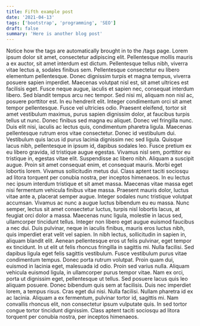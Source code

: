 ```yaml
---
title: Fifth example post
date: '2021-04-13'
tags: ['bootstrap', 'programming', 'SEO']
draft: false
summary: 'Here is another blog post'
---
```


Notice how the tags are automatically brought in to the /tags page.
Lorem ipsum dolor sit amet, consectetur adipiscing elit. Pellentesque mollis mauris a ex auctor, sit amet interdum est dictum. Pellentesque tellus nibh, viverra vitae lectus a, sodales finibus sem. Pellentesque consectetur eu libero elementum pellentesque. Donec dignissim turpis et magna tempus, viverra posuere sapien imperdiet. Maecenas volutpat nisl est, sit amet ultrices est facilisis eget. Fusce neque augue, iaculis et sapien nec, consequat interdum libero. Sed blandit tempus arcu nec tempor. Sed nisi mi, aliquam non nisl ac, posuere porttitor est.
In eu hendrerit elit. Integer condimentum orci sit amet tempor pellentesque. Fusce vel ultricies odio. Praesent eleifend, tortor sit amet vestibulum maximus, purus sapien dignissim dolor, at faucibus turpis tellus ut nunc. Donec finibus sed magna eu aliquet. Donec vel fringilla nunc. Duis elit nisi, iaculis ac lectus quis, condimentum pharetra ligula. Maecenas pellentesque rutrum eros vitae consectetur. Donec id vestibulum dui. Vestibulum quis lacus id purus lacinia dignissim nec sed ligula. Quisque lacus nibh, pellentesque in ipsum id, dapibus sodales leo. Fusce pretium ex eu libero gravida, id tristique augue egestas. Vivamus nisl sem, porttitor eu tristique in, egestas vitae elit. Suspendisse ac libero nibh. Aliquam a suscipit augue.
Proin sit amet consequat enim, et consequat mauris. Morbi eget lobortis lorem. Vivamus sollicitudin metus dui. Class aptent taciti sociosqu ad litora torquent per conubia nostra, per inceptos himenaeos. In eu lectus nec ipsum interdum tristique et sit amet massa. Maecenas vitae massa eget nisi fermentum vehicula finibus vitae massa. Praesent mauris dolor, luctus vitae ante a, placerat semper augue. Integer sodales nunc tristique volutpat accumsan. Vivamus ac nunc a augue luctus bibendum eu eu massa. Nunc semper, lectus sit amet consectetur luctus, turpis nisl lobortis lacus, at feugiat orci dolor a massa. Maecenas nunc ligula, molestie in lacus sed, ullamcorper tincidunt tellus. Integer non libero eget augue euismod faucibus a nec dui. Duis pulvinar, neque in iaculis finibus, mauris eros luctus nibh, quis imperdiet erat velit vel sapien. In nibh lectus, sollicitudin in sapien in, aliquam blandit elit. Aenean pellentesque eros ut felis pulvinar, eget tempor ex tincidunt.
In ut elit ut felis rhoncus fringilla in sagittis mi. Nulla facilisi. Sed dapibus ligula eget felis sagittis vestibulum. Fusce vestibulum purus vitae condimentum tempus. Donec porta rutrum volutpat. Proin quam dui, euismod in lacinia eget, malesuada id odio. Proin sed varius nulla. Aliquam vehicula euismod ligula, in ullamcorper purus tempor vitae. Nam ex orci, porta ut dignissim eget, pellentesque ut tellus. Sed posuere lacus quis leo aliquam posuere. Donec bibendum quis sem at facilisis. Duis nec imperdiet lorem, a tempus risus.
Cras eget dui nisi. Nulla facilisi. Nullam pharetra id ex ac lacinia. Aliquam a ex fermentum, pulvinar tortor id, sagittis mi. Nam convallis rhoncus elit, non consectetur ipsum vulputate quis. In sed tortor congue tortor tincidunt dignissim. Class aptent taciti sociosqu ad litora torquent per conubia nostra, per inceptos himenaeos.
